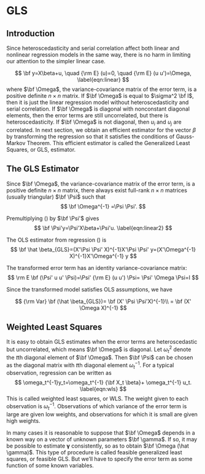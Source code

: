# GLS

## Introduction

Since heteroscedasticity and serial correlation affect both linear
and nonlinear regression models in the same way, there is no harm
in limiting our attention to the simpler linear case.

$$
\bf y=X\beta+u, \quad {\rm E} (u)=0, \quad {\rm E} (u u')=\Omega,
\label{eqn:linear}
$$
where $\bf \Omega$, the variance-covariance matrix of the error
term, is a positive definite $n \times n$ matrix.  If $\bf \Omega$
is equal to $\sigma^2 \bf I$, then it is just the linear
regression model without heteroscedasticity and serial
correlation. If $\bf \Omega$ is diagonal with nonconstant diagonal
elements, then the error terms are still uncorrelated, but there
is heteroscedasticity.  If $\bf \Omega$ is not diagonal, then
$u_i$ and $u_j$ are correlated.  In next section, we obtain an
efficient estimator for the vector $\beta$ by transforming the
regression so that it satisfies the conditions of Gauss-Markov
Theorem.  This efficient estimator is called the Generalized Least
Squares, or GLS, estimator.

## The GLS Estimator

Since $\bf \Omega$, the variance-covariance matrix of the error
term, is a positive definite $n \times n$ matrix, there always
exist full-rank $n \times n$ matrices (usually triangular) $\bf
\Psi$ such that
$$
\bf \Omega^{-1} =\Psi \Psi'.
$$

Premultiplying (\ref{eqn:linear}) by $\bf \Psi'$ gives
$$
\bf \Psi'y=\Psi'X\beta+\Psi'u. \label{eqn:linear2}
$$

The OLS estimator from regression (\ref{eqn:linear2}) is
$$
\bf \hat \beta_{GLS}=(X'\Psi \Psi' X)^{-1}X'\Psi \Psi'
y=(X'\Omega^{-1} X)^{-1}X'\Omega^{-1} y
$$

The transformed error term has an identity variance-covariance
matrix:
$$
\rm E \bf (\Psi' u u' \Psi)=\Psi' {\rm E} (u u') \Psi= \Psi'
\Omega \Psi=I
$$

Since the transformed model satisfies OLS assumptions, we have

$$
{\rm Var} \bf (\hat \beta_{GLS})= \bf  (X' \Psi \Psi'X)^{-1}\\
= \bf  (X' \Omega X)^{-1}
$$

## Weighted Least Squares

It is easy to obtain GLS estimates when the error terms are
heteroscedastic but uncorrelated, which means $\bf \Omega$ is
diagonal.  Let $\omega_t^2$ denote the $t$th diagonal element of
$\bf \Omega$.  Then $\bf \Psi$ can be chosen as the diagonal
matrix with $t$th diagonal element $\omega_t^{-1}$.  For a typical
observation, regression can be written as
$$
\omega_t^{-1}y_t=\omega_t^{-1} {\bf X_t \beta}+ \omega_t^{-1} u_t.
\label{eqn:wls}
$$
This is called weighted least squares, or WLS.  The weight given
to each observation is $\omega_t^{-1}$.  Observations of which
variance of the error term is large are given low weights, and
observations for which it is small are given high weights.
\subsection{Feasible Generalized Least Squares}

In many cases it is reasonable to suppose that $\bf \Omega$ depends in a known way on a vector of unknown parameters $\bf \gamma$.  If so, it may be possible to estimate $\mathbf{\gamma}$ consistently, so as to obtain $\bf \Omega (\hat \gamma)$.  This type of procedure is called feasible generalized least squares, or feasible GLS.  But we'll
have to specify the error term as some function of some known
variables.
